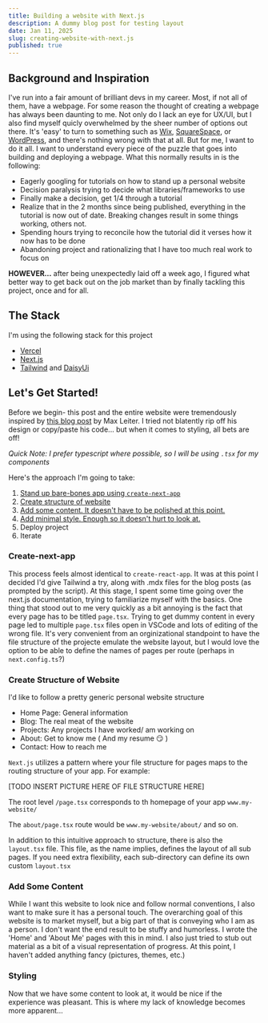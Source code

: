 ```yaml
---
title: Building a website with Next.js
description: A dummy blog post for testing layout
date: Jan 11, 2025
slug: creating-website-with-next.js
published: true
---
```



## Background and Inspiration

I've run into a fair amount of brilliant devs in my career. Most, if not all of them, have a webpage. 
For some reason the thought of creating a webpage has always been daunting to me. 
Not only do I lack an eye for UX/UI, but I also find myself quicly overwhelmed by the sheer number of options out there.
It's 'easy' to turn to something such as [Wix](https://www.wix.com/), [SquareSpace](https://www.squarespace.com/), or [WordPress](https://wordpress.com/), and there's nothing wrong
with that at all. But for me, I want to do it all. I want to understand every piece of the puzzle that goes into building and deploying a webpage.
What this normally results in is the following: 

- Eagerly googling for tutorials on how to stand up a personal website
- Decision paralysis trying to decide what libraries/frameworks to use
- Finally make a decision, get 1/4 through a tutorial
- Realize that in the 2 months since being published, everything in the tutorial is now out of date. Breaking changes result in some things working, others not.
- Spending hours trying to reconcile how the tutorial did it verses how it now has to be done
- Abandoning project and rationalizing that I have too much real work to focus on

**HOWEVER...** after being unexpectedly laid off a week ago, I figured what better way to get back out on the job market than by finally tackling this project, once and for all.

## The Stack

I'm using the following stack for this project

- [Vercel](https://vercel.com)
- [Next.js](https://nextjs.org)
- [Tailwind](https://tailwindcss.com) and [DaisyUi](https://daisyui.com)

## Let's Get Started!

Before we begin- this post and the entire website were tremendously inspired by [this blog post](https://maxleiter.com/blog/build-a-blog-with-nextjs-13) by Max Leiter. 
I tried not blatently rip off his design or copy/paste his code... but when it comes to styling, all bets are off! 

*Quick Note: I prefer typescript where possible, so I will be using `.tsx` for my components*

Here's the approach I'm going to take:

1. [Stand up bare-bones app using `create-next-app`](#create-next-app)
2. [Create structure of website](#create-structure-of-website)
3. [Add some content. It doesn't have to be polished at this point.](#add-some-content)
4. [Add minimal style. Enough so it doesn't hurt to look at.](#styling)
5. Deploy project 
6. Iterate


### Create-next-app

This process feels almost identical to `create-react-app`. It was at this point I decided I'd give Tailwind a try, along with .mdx
files for the blog posts (as prompted by the script). At this stage, I spent some time going over the next.js documentation, trying to familiarize myself with the basics. One thing
that stood out to me very quickly as a bit annoying is the fact that every page has to be titled `page.tsx`. Trying to get dummy content in every page led to 
multiple `page.tsx` files open in VSCode and lots of editing of the wrong file. It's very convenient from an orginizational standpoint to have the file structure of the projecte
emulate the website layout, but I would love the option to be able to define the names of pages per route (perhaps in `next.config.ts`?)

### Create Structure of Website

I'd like to follow a pretty generic personal website structure 

- Home Page:  General information 
- Blog: The real meat of the website
- Projects: Any projects I have worked/ am working on
- About: Get to know me ( And my resume 😏 )
- Contact: How to reach me

`Next.js` utilizes a pattern where your file structure for pages maps to the routing structure of your app. For example:

[TODO INSERT PICTURE HERE OF FILE STRUCTURE HERE]

The root level `/page.tsx` corresponds to th homepage of your app `www.my-website/`

The `about/page.tsx` route would be `www.my-website/about/` and so on. 

In addition to this intuitive approach to structure, there is also the `layout.tsx` file. This file, as the name implies, defines the layout of all sub pages.
If you need extra flexibility, each sub-directory can define its own custom `layout.tsx` 

### Add Some Content

While I want this website to look nice and follow normal conventions, I also want to make sure it has a personal touch. The overarching goal of this website 
is to market myself, but a big part of that is conveying who I am as a person. I don't want the end result to be stuffy and humorless. I wrote the 'Home' and 'About Me'
pages with this in mind. I also just tried to stub out material as a bit of a visual representation of progress. At this point, I haven't added anything fancy 
(pictures, themes, etc.)

### Styling

Now that we have some content to look at, it would be nice if the experience was pleasant. This is where my lack of knowledge becomes more apparent... 












